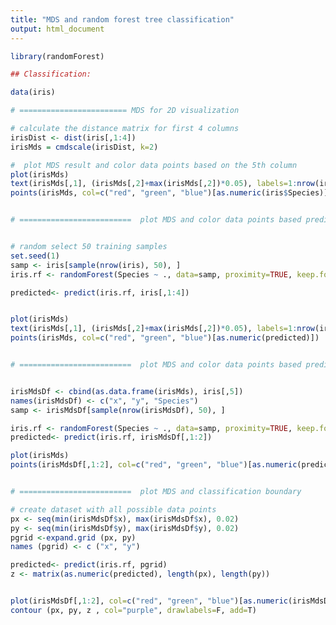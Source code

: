 ---
title: "MDS and random forest tree classification"
output: html_document
---

```{r, warning=FALSE}
library(randomForest)

## Classification:

data(iris)

# ======================== MDS for 2D visualization

# calculate the distance matrix for first 4 columns
irisDist <- dist(iris[,1:4])
irisMds = cmdscale(irisDist, k=2)

#  plot MDS result and color data points based on the 5th column 
plot(irisMds)
text(irisMds[,1], (irisMds[,2]+max(irisMds[,2])*0.05), labels=1:nrow(irisMds), cex = 0.6, xpd = TRUE)
points(irisMds, col=c("red", "green", "blue")[as.numeric(iris$Species)])


# =========================  plot MDS and color data points based predication reslut (traing with origional dataset)


# random select 50 training samples
set.seed(1)
samp <- iris[sample(nrow(iris), 50), ]
iris.rf <- randomForest(Species ~ ., data=samp, proximity=TRUE, keep.forest=TRUE)

predicted<- predict(iris.rf, iris[,1:4])


plot(irisMds)
text(irisMds[,1], (irisMds[,2]+max(irisMds[,2])*0.05), labels=1:nrow(irisMds), cex = 0.6, xpd = TRUE)
points(irisMds, col=c("red", "green", "blue")[as.numeric(predicted)])


# =========================  plot MDS and color data points based predication reslut (traing on dataset after MDS)


irisMdsDf <- cbind(as.data.frame(irisMds), iris[,5])
names(irisMdsDf) <- c("x", "y", "Species")
samp <- irisMdsDf[sample(nrow(irisMdsDf), 50), ]

iris.rf <- randomForest(Species ~ ., data=samp, proximity=TRUE, keep.forest=TRUE)
predicted<- predict(iris.rf, irisMdsDf[,1:2])

plot(irisMds)
points(irisMdsDf[,1:2], col=c("red", "green", "blue")[as.numeric(predicted)])


# =========================  plot MDS and classification boundary 

# create dataset with all possible data points
px <- seq(min(irisMdsDf$x), max(irisMdsDf$x), 0.02)
py <- seq(min(irisMdsDf$y), max(irisMdsDf$y), 0.02)
pgrid <-expand.grid (px, py) 
names (pgrid) <- c ("x", "y")

predicted<- predict(iris.rf, pgrid)
z <- matrix(as.numeric(predicted), length(px), length(py))


plot(irisMdsDf[,1:2], col=c("red", "green", "blue")[as.numeric(irisMdsDf$Species)] )
contour (px, py, z , col="purple", drawlabels=F, add=T)

```
